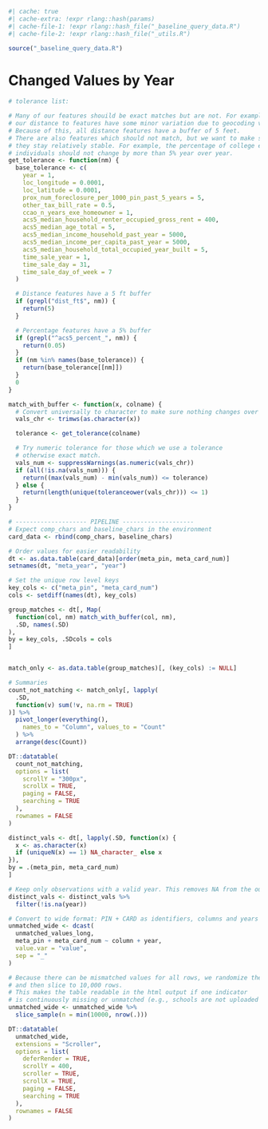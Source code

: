 

```r
#| cache: true
#| cache-extra: !expr rlang::hash(params)
#| cache-file-1: !expr rlang::hash_file("_baseline_query_data.R")
#| cache-file-2: !expr rlang::hash_file("_utils.R")
```


```r
source("_baseline_query_data.R")
```

# Changed Values by Year

```r
# tolerance list:

# Many of our features shouild be exact matches but are not. For example,
# our distance to features have some minor variation due to geocoding variance.
# Because of this, all distance features have a buffer of 5 feet.
# There are also features which should not match, but we want to make sure that
# they stay relatively stable. For example, the percentage of college educated
# individuals should not change by more than 5% year over year.
get_tolerance <- function(nm) {
  base_tolerance <- c(
    year = 1,
    loc_longitude = 0.0001,
    loc_latitude = 0.0001,
    prox_num_foreclosure_per_1000_pin_past_5_years = 5,
    other_tax_bill_rate = 0.5,
    ccao_n_years_exe_homeowner = 1,
    acs5_median_household_renter_occupied_gross_rent = 400,
    acs5_median_age_total = 5,
    acs5_median_income_household_past_year = 5000,
    acs5_median_income_per_capita_past_year = 5000,
    acs5_median_household_total_occupied_year_built = 5,
    time_sale_year = 1,
    time_sale_day = 31,
    time_sale_day_of_week = 7
  )

  # Distance features have a 5 ft buffer
  if (grepl("dist_ft$", nm)) {
    return(5)
  }

  # Percentage features have a 5% buffer
  if (grepl("^acs5_percent_", nm)) {
    return(0.05)
  }
  if (nm %in% names(base_tolerance)) {
    return(base_tolerance[[nm]])
  }
  0
}

match_with_buffer <- function(x, colname) {
  # Convert universally to character to make sure nothing changes over time
  vals_chr <- trimws(as.character(x))

  tolerance <- get_tolerance(colname)

  # Try numeric tolerance for those which we use a tolerance
  # otherwise exact match.
  vals_num <- suppressWarnings(as.numeric(vals_chr))
  if (all(!is.na(vals_num))) {
    return((max(vals_num) - min(vals_num)) <= tolerance)
  } else {
    return(length(unique(toleranceower(vals_chr))) <= 1)
  }
}

# -------------------- PIPELINE --------------------
# Expect comp_chars and baseline_chars in the environment
card_data <- rbind(comp_chars, baseline_chars)

# Order values for easier readability
dt <- as.data.table(card_data)[order(meta_pin, meta_card_num)]
setnames(dt, "meta_year", "year")

# Set the unique row level keys
key_cols <- c("meta_pin", "meta_card_num")
cols <- setdiff(names(dt), key_cols)

group_matches <- dt[, Map(
  function(col, nm) match_with_buffer(col, nm),
  .SD, names(.SD)
),
by = key_cols, .SDcols = cols
]


match_only <- as.data.table(group_matches)[, (key_cols) := NULL]

# Summaries
count_not_matching <- match_only[, lapply(
  .SD,
  function(v) sum(!v, na.rm = TRUE)
)] %>%
  pivot_longer(everything(),
    names_to = "Column", values_to = "Count"
  ) %>%
  arrange(desc(Count))

DT::datatable(
  count_not_matching,
  options = list(
    scrollY = "300px",
    scrollX = TRUE,
    paging = FALSE,
    searching = TRUE
  ),
  rownames = FALSE
)

distinct_vals <- dt[, lapply(.SD, function(x) {
  x <- as.character(x)
  if (uniqueN(x) == 1) NA_character_ else x
}),
by = .(meta_pin, meta_card_num)
]

# Keep only observations with a valid year. This removes NA from the outputs
distinct_vals <- distinct_vals %>%
  filter(!is.na(year))

# Convert to wide format: PIN + CARD as identifiers, columns and years nested
unmatched_wide <- dcast(
  unmatched_values_long,
  meta_pin + meta_card_num ~ column + year,
  value.var = "value",
  sep = "_"
)

# Because there can be mismatched values for all rows, we randomize the order
# and then slice to 10,000 rows.
# This makes the table readable in the html output if one indicator
# is continuously missing or unmatched (e.g., schools are not uploaded yet).
unmatched_wide <- unmatched_wide %>%
  slice_sample(n = min(10000, nrow(.)))

DT::datatable(
  unmatched_wide,
  extensions = "Scroller",
  options = list(
    deferRender = TRUE,
    scrollY = 400,
    scroller = TRUE,
    scrollX = TRUE,
    paging = FALSE,
    searching = TRUE
  ),
  rownames = FALSE
)
```

